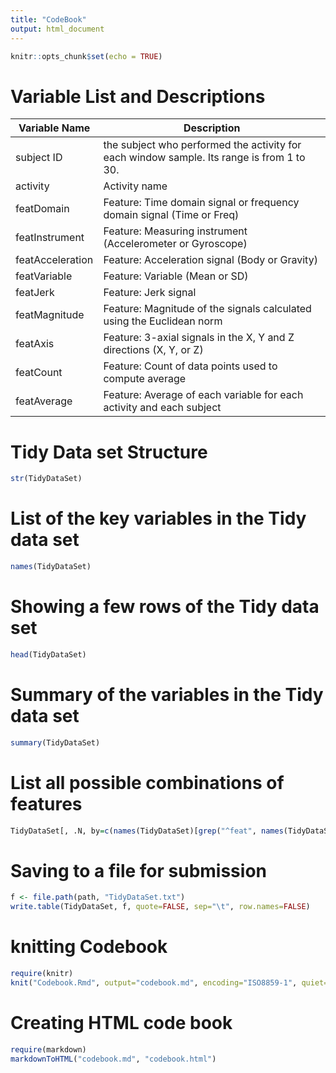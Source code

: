```yaml
---
title: "CodeBook"
output: html_document
---
```


```r
knitr::opts_chunk$set(echo = TRUE)
```

# Variable List and Descriptions
**Variable Name** | **Description**
------------------|-----------------------------------------------
subject	ID        |the subject who performed the activity for each window sample. Its range is from 1 to 30.
activity          |Activity name
featDomain	      |Feature: Time domain signal or frequency domain signal (Time or Freq)
featInstrument    |Feature: Measuring instrument (Accelerometer or Gyroscope)
featAcceleration  |Feature: Acceleration signal (Body or Gravity)
featVariable      |Feature: Variable (Mean or SD)
featJerk	        |Feature: Jerk signal
featMagnitude	    |Feature: Magnitude of the signals calculated using the Euclidean norm
featAxis	        |Feature: 3-axial signals in the X, Y and Z directions (X, Y, or Z)
featCount	        |Feature: Count of data points used to compute average
featAverage	      |Feature: Average of each variable for each activity and each subject

# Tidy Data set Structure
```r
str(TidyDataSet)
```

# List of the key variables in the Tidy data set
```r
names(TidyDataSet)
```

# Showing a few rows of the Tidy data set
```r
head(TidyDataSet)
```

# Summary of the variables in the Tidy data set
```r
summary(TidyDataSet)
```

# List all possible combinations of features
```r
TidyDataSet[, .N, by=c(names(TidyDataSet)[grep("^feat", names(TidyDataSet))])]
```

# Saving to a file for submission
```r
f <- file.path(path, "TidyDataSet.txt")
write.table(TidyDataSet, f, quote=FALSE, sep="\t", row.names=FALSE)
```

# knitting Codebook
```r
require(knitr)
knit("Codebook.Rmd", output="codebook.md", encoding="ISO8859-1", quiet=TRUE)
```

# Creating HTML code book
```r
require(markdown)
markdownToHTML("codebook.md", "codebook.html")
```